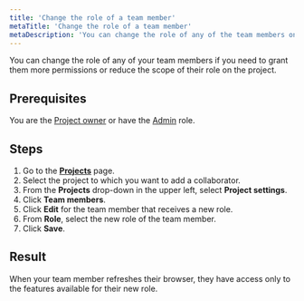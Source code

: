 ```yaml
---
title: 'Change the role of a team member'
metaTitle: 'Change the role of a team member'
metaDescription: 'You can change the role of any of the team members on a project.'
---
```


<TopBlock>

You can change the role of any of your team members if you need to grant them more permissions or reduce the scope of their role on the project.

</TopBlock>

## Prerequisites

You are the [Project owner](/data-platform/members/roles-permissions) or have the [Admin](/data-platform/members/roles-permissions) role.

## Steps

1. Go to the [**Projects**](https://cloud.prisma.io/projects) page.
2. Select the project to which you want to add a collaborator.
3. From the **Projects** drop-down in the upper left, select **Project settings**.
4. Click **Team members**.
5. Click **Edit** for the team member that receives a new role.
6. From **Role**, select the new role of the team member.
7. Click **Save**.

## Result

When your team member refreshes their browser, they have access only to the features available for their new role.